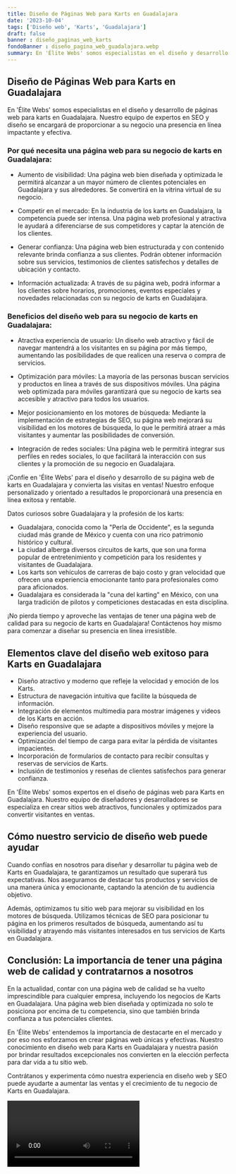 ```yaml
---
title: Diseño de Páginas Web para Karts en Guadalajara
date: '2023-10-04'
tags: ['Diseño web', 'Karts', 'Guadalajara']
draft: false
banner : diseño_paginas_web_karts
fondoBanner : diseño_pagina_web_guadalajara.webp
summary: En 'Élite Webs' somos especialistas en el diseño y desarrollo de páginas web para karts en Guadalajara. Nuestro equipo de expertos en SEO y diseño se encargará de proporcionar a su negocio una presencia en línea impactante y efectiva.
---
```


## Diseño de Páginas Web para Karts en Guadalajara

En 'Élite Webs' somos especialistas en el diseño y desarrollo de páginas web para karts en Guadalajara. Nuestro equipo de expertos en SEO y diseño se encargará de proporcionar a su negocio una presencia en línea impactante y efectiva.

### Por qué necesita una página web para su negocio de karts en Guadalajara:

- Aumento de visibilidad: Una página web bien diseñada y optimizada le permitirá alcanzar a un mayor número de clientes potenciales en Guadalajara y sus alrededores. Se convertirá en la vitrina virtual de su negocio.

- Competir en el mercado: En la industria de los karts en Guadalajara, la competencia puede ser intensa. Una página web profesional y atractiva le ayudará a diferenciarse de sus competidores y captar la atención de los clientes.

- Generar confianza: Una página web bien estructurada y con contenido relevante brinda confianza a sus clientes. Podrán obtener información sobre sus servicios, testimonios de clientes satisfechos y detalles de ubicación y contacto.

- Información actualizada: A través de su página web, podrá informar a los clientes sobre horarios, promociones, eventos especiales y novedades relacionadas con su negocio de karts en Guadalajara.

### Beneficios del diseño web para su negocio de karts en Guadalajara:

- Atractiva experiencia de usuario: Un diseño web atractivo y fácil de navegar mantendrá a los visitantes en su página por más tiempo, aumentando las posibilidades de que realicen una reserva o compra de servicios.

- Optimización para móviles: La mayoría de las personas buscan servicios y productos en línea a través de sus dispositivos móviles. Una página web optimizada para móviles garantizará que su negocio de karts sea accesible y atractivo para todos los usuarios.

- Mejor posicionamiento en los motores de búsqueda: Mediante la implementación de estrategias de SEO, su página web mejorará su visibilidad en los motores de búsqueda, lo que le permitirá atraer a más visitantes y aumentar las posibilidades de conversión.

- Integración de redes sociales: Una página web le permitirá integrar sus perfiles en redes sociales, lo que facilitará la interacción con sus clientes y la promoción de su negocio en Guadalajara.

¡Confíe en 'Élite Webs' para el diseño y desarrollo de su página web de karts en Guadalajara y convierta las visitas en ventas! Nuestro enfoque personalizado y orientado a resultados le proporcionará una presencia en línea exitosa y rentable.

Datos curiosos sobre Guadalajara y la profesión de los karts:
- Guadalajara, conocida como la "Perla de Occidente", es la segunda ciudad más grande de México y cuenta con una rico patrimonio histórico y cultural.
- La ciudad alberga diversos circuitos de karts, que son una forma popular de entretenimiento y competición para los residentes y visitantes de Guadalajara.
- Los karts son vehículos de carreras de bajo costo y gran velocidad que ofrecen una experiencia emocionante tanto para profesionales como para aficionados.
- Guadalajara es considerada la "cuna del karting" en México, con una larga tradición de pilotos y competiciones destacadas en esta disciplina.

¡No pierda tiempo y aproveche las ventajas de tener una página web de calidad para su negocio de karts en Guadalajara! Contáctenos hoy mismo para comenzar a diseñar su presencia en línea irresistible.

<GifSeo />

<Cta />

## Elementos clave del diseño web exitoso para Karts en Guadalajara

- Diseño atractivo y moderno que refleje la velocidad y emoción de los Karts.
- Estructura de navegación intuitiva que facilite la búsqueda de información.
- Integración de elementos multimedia para mostrar imágenes y videos de los Karts en acción.
- Diseño responsive que se adapte a dispositivos móviles y mejore la experiencia del usuario.
- Optimización del tiempo de carga para evitar la pérdida de visitantes impacientes.
- Incorporación de formularios de contacto para recibir consultas y reservas de servicios de Karts.
- Inclusión de testimonios y reseñas de clientes satisfechos para generar confianza.

En 'Élite Webs' somos expertos en el diseño de páginas web para Karts en Guadalajara. Nuestro equipo de diseñadores y desarrolladores se especializa en crear sitios web atractivos, funcionales y optimizados para convertir visitantes en ventas.

## Cómo nuestro servicio de diseño web puede ayudar

Cuando confías en nosotros para diseñar y desarrollar tu página web de Karts en Guadalajara, te garantizamos un resultado que superará tus expectativas. Nos aseguramos de destacar tus productos y servicios de una manera única y emocionante, captando la atención de tu audiencia objetivo.

Además, optimizamos tu sitio web para mejorar su visibilidad en los motores de búsqueda. Utilizamos técnicas de SEO para posicionar tu página en los primeros resultados de búsqueda, aumentando así tu visibilidad y atrayendo más visitantes interesados en tus servicios de Karts en Guadalajara.

## Conclusión: La importancia de tener una página web de calidad y contratarnos a nosotros

En la actualidad, contar con una página web de calidad se ha vuelto imprescindible para cualquier empresa, incluyendo los negocios de Karts en Guadalajara. Una página web bien diseñada y optimizada no solo te posiciona por encima de tu competencia, sino que también brinda confianza a tus potenciales clientes.

En 'Élite Webs' entendemos la importancia de destacarte en el mercado y por eso nos esforzamos en crear páginas web únicas y efectivas. Nuestro conocimiento en diseño web para Karts en Guadalajara y nuestra pasión por brindar resultados excepcionales nos convierten en la elección perfecta para dar vida a tu sitio web.

Contrátanos y experimenta cómo nuestra experiencia en diseño web y SEO puede ayudarte a aumentar las ventas y el crecimiento de tu negocio de Karts en Guadalajara.

<Video />

<CtaBot job='Karts' city='Guadalajara'/>

<Gmaps query='Guadalajara+españa+maps' />